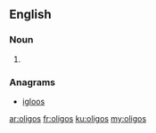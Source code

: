 ==English==

===Noun===
{{head|en}}

# {{plural of|oligo}}

===Anagrams===
* [[igloos#English|igloos]]

[[ar:oligos]]
[[fr:oligos]]
[[ku:oligos]]
[[my:oligos]]